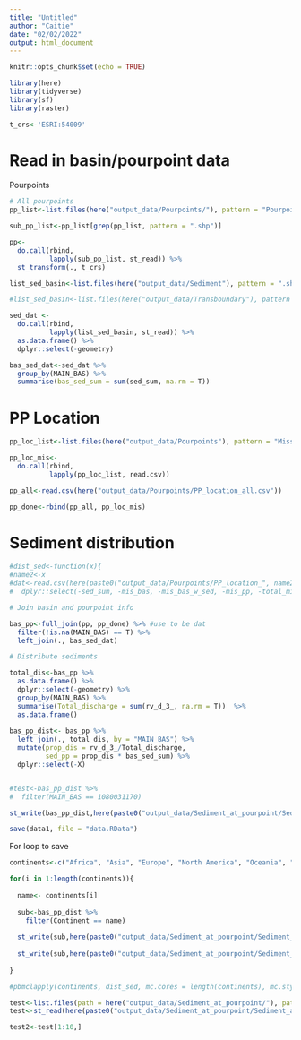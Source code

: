 ```yaml
---
title: "Untitled"
author: "Caitie"
date: "02/02/2022"
output: html_document
---
```


```r
knitr::opts_chunk$set(echo = TRUE)
```

```r
library(here)
library(tidyverse)
library(sf)
library(raster)

t_crs<-'ESRI:54009'
```
# Read in basin/pourpoint data

Pourpoints

```r
# All pourpoints
pp_list<-list.files(here("output_data/Pourpoints/"), pattern = "Pourpoints", full.names = T)

sub_pp_list<-pp_list[grep(pp_list, pattern = ".shp")]

pp<-
  do.call(rbind,
          lapply(sub_pp_list, st_read)) %>% 
  st_transform(., t_crs)
```

```r
list_sed_basin<-list.files(here("output_data/Sediment"), pattern = ".shp", full.names = T)

#list_sed_basin<-list.files(here("output_data/Transboundary"), pattern = #"Terrestrial_transboundary_", full.names = TRUE)

sed_dat <- 
  do.call(rbind,
          lapply(list_sed_basin, st_read)) %>% 
  as.data.frame() %>% 
  dplyr::select(-geometry)

bas_sed_dat<-sed_dat %>% 
  group_by(MAIN_BAS) %>% 
  summarise(bas_sed_sum = sum(sed_sum, na.rm = T))
```

# PP Location

```r
pp_loc_list<-list.files(here("output_data/Pourpoints"), pattern = "Missing_pp_chunk", full.names = T)

pp_loc_mis<-
  do.call(rbind,
          lapply(pp_loc_list, read.csv))

pp_all<-read.csv(here("output_data/Pourpoints/PP_location_all.csv"))

pp_done<-rbind(pp_all, pp_loc_mis)
```

# Sediment distribution

```r
#dist_sed<-function(x){
#name2<-x
#dat<-read.csv(here(paste0("output_data/Pourpoints/PP_location_", name2, ".csv"))) %>% 
#  dplyr::select(-sed_sum, -mis_bas, -mis_bas_w_sed, -mis_pp, -total_mis_sed)

# Join basin and pourpoint info

bas_pp<-full_join(pp, pp_done) %>% #use to be dat
  filter(!is.na(MAIN_BAS) == T) %>% 
  left_join(., bas_sed_dat)

# Distribute sediments

total_dis<-bas_pp %>% 
  as.data.frame() %>% 
  dplyr::select(-geometry) %>% 
  group_by(MAIN_BAS) %>% 
  summarise(Total_discharge = sum(rv_d_3_, na.rm = T))  %>% 
  as.data.frame()
  
bas_pp_dist<- bas_pp %>% 
  left_join(., total_dis, by = "MAIN_BAS") %>% 
  mutate(prop_dis = rv_d_3_/Total_discharge,
         sed_pp = prop_dis * bas_sed_sum) %>% 
  dplyr::select(-X)


#test<-bas_pp_dist %>% 
#  filter(MAIN_BAS == 1080031170)

st_write(bas_pp_dist,here(paste0("output_data/Sediment_at_pourpoint/Sediment_at_pourpoint.gpkg")), driver = "GPKG", delete_layer = T)

save(data1, file = "data.RData")
```

For loop to save

```r
continents<-c("Africa", "Asia", "Europe", "North America", "Oceania", "South America")
```


```r
for(i in 1:length(continents)){
  
  name<- continents[i]
  
  sub<-bas_pp_dist %>% 
    filter(Continent == name)
  
  st_write(sub,here(paste0("output_data/Sediment_at_pourpoint/Sediment_at_pourpoint_",name, ".shp")), delete_layer = T)
  
  st_write(sub,here(paste0("output_data/Sediment_at_pourpoint/Sediment_at_pourpoint_",name, ".shp")), driver = "GeoJSON", delete_layer = T)
  
}
```

```r
#pbmclapply(continents, dist_sed, mc.cores = length(continents), mc.style = #"ETA")
```


```r
test<-list.files(path = here("output_data/Sediment_at_pourpoint/"), pattern = "Sediment_at_pourpoint")
test<-st_read(here(paste0("output_data/Sediment_at_pourpoint/Sediment_at_pourpoint.shp")))

test2<-test[1:10,]
```


